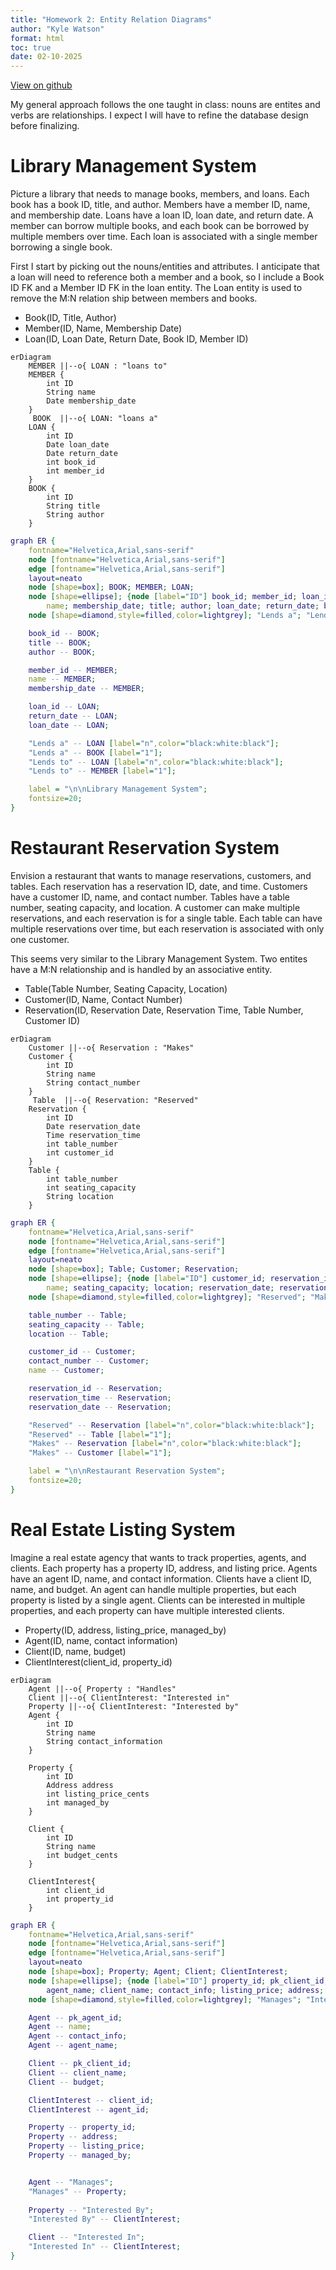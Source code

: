 ```yaml
---
title: "Homework 2: Entity Relation Diagrams"
author: "Kyle Watson"
format: html
toc: true
date: 02-10-2025
---
```


[View on github](https://github.com/watsonkh/test/)


My general approach follows the one taught in class: nouns are entites and verbs are relationships. I expect I will have to refine the database design before finalizing.

# Library Management System
Picture a library that needs to manage books, members, and loans. Each book has a book ID, title, and author. Members have a member ID, name, and membership date. Loans have a loan ID, loan date, and return date. A member can borrow multiple books, and each book can be borrowed by multiple members over time. Each loan is associated with a single member borrowing a single book.

First I start by picking out the nouns/entities and attributes. I anticipate that a loan will need to reference both a member and a book, so I include a Book ID FK and a Member ID FK in the loan entity. The Loan entity is used to remove the M:N relation ship between members and books.

 - Book(ID, Title, Author)
 - Member(ID, Name, Membership Date)
 - Loan(ID, Loan Date, Return Date, Book ID, Member ID)


```mermaid
erDiagram
    MEMBER ||--o{ LOAN : "loans to"
    MEMBER {
        int ID
        String name
        Date membership_date
    }
     BOOK  ||--o{ LOAN: "loans a"
    LOAN {
        int ID
        Date loan_date
        Date return_date
        int book_id
        int member_id
    }
    BOOK {
        int ID
        String title
        String author
    }
```

```dot
graph ER {
	fontname="Helvetica,Arial,sans-serif"
	node [fontname="Helvetica,Arial,sans-serif"]
	edge [fontname="Helvetica,Arial,sans-serif"]
	layout=neato
	node [shape=box]; BOOK; MEMBER; LOAN;
	node [shape=ellipse]; {node [label="ID"] book_id; member_id; loan_id;}
		name; membership_date; title; author; loan_date; return_date; book_id; member_id;
	node [shape=diamond,style=filled,color=lightgrey]; "Lends a"; "Lends to";

    book_id -- BOOK;
    title -- BOOK;
    author -- BOOK;

    member_id -- MEMBER;
    name -- MEMBER;
    membership_date -- MEMBER;

    loan_id -- LOAN;
    return_date -- LOAN;
    loan_date -- LOAN;

    "Lends a" -- LOAN [label="n",color="black:white:black"];
    "Lends a" -- BOOK [label="1"];
    "Lends to" -- LOAN [label="n",color="black:white:black"];
    "Lends to" -- MEMBER [label="1"];

	label = "\n\nLibrary Management System";
	fontsize=20;
}
```


# Restaurant Reservation System
Envision a restaurant that wants to manage reservations, customers, and tables. Each reservation has a reservation ID, date, and time. Customers have a customer ID, name, and contact number. Tables have a table number, seating capacity, and location. A customer can make multiple reservations, and each reservation is for a single table. Each table can have multiple reservations over time, but each reservation is associated with only one customer.

This seems very similar to the Library Management System. Two entites have a M:N relationship and is handled by an associative entity.

 - Table(Table Number, Seating Capacity, Location)
 - Customer(ID, Name, Contact Number)
 - Reservation(ID, Reservation Date, Reservation Time, Table Number, Customer ID)

```mermaid
erDiagram
    Customer ||--o{ Reservation : "Makes"
    Customer {
        int ID
        String name
        String contact_number
    }
     Table  ||--o{ Reservation: "Reserved"
    Reservation {
        int ID
        Date reservation_date
        Time reservation_time
        int table_number
        int customer_id
    }
    Table {
        int table_number
        int seating_capacity
        String location
    }
```

```dot
graph ER {
	fontname="Helvetica,Arial,sans-serif"
	node [fontname="Helvetica,Arial,sans-serif"]
	edge [fontname="Helvetica,Arial,sans-serif"]
	layout=neato
	node [shape=box]; Table; Customer; Reservation;
	node [shape=ellipse]; {node [label="ID"] customer_id; reservation_id;}
		name; seating_capacity; location; reservation_date; reservation_time; contact_number; table_number;
	node [shape=diamond,style=filled,color=lightgrey]; "Reserved"; "Makes";

    table_number -- Table;
    seating_capacity -- Table;
    location -- Table;

    customer_id -- Customer;
    contact_number -- Customer;
    name -- Customer;

    reservation_id -- Reservation;
    reservation_time -- Reservation;
    reservation_date -- Reservation;

    "Reserved" -- Reservation [label="n",color="black:white:black"];
    "Reserved" -- Table [label="1"];
    "Makes" -- Reservation [label="n",color="black:white:black"];
    "Makes" -- Customer [label="1"];

	label = "\n\nRestaurant Reservation System";
	fontsize=20;
}
```


# Real Estate Listing System
Imagine a real estate agency that wants to track properties, agents, and clients. Each property has a property ID, address, and listing price. Agents have an agent ID, name, and contact information. Clients have a client ID, name, and budget. An agent can handle multiple properties, but each property is listed by a single agent. Clients can be interested in multiple properties, and each property can have multiple interested clients.

 - Property(ID, address, listing_price, managed_by)
 - Agent(ID, name, contact information)
 - Client(ID, name, budget)
 - ClientInterest(client_id, property_id)

```mermaid
erDiagram
    Agent ||--o{ Property : "Handles"
    Client ||--o{ ClientInterest: "Interested in"
    Property ||--o{ ClientInterest: "Interested by"
    Agent {
        int ID
        String name
        String contact_information
    }

    Property {
        int ID
        Address address
        int listing_price_cents
        int managed_by
    }

    Client {
        int ID
        String name
        int budget_cents
    }

    ClientInterest{
        int client_id
        int property_id
    }

```

```dot
graph ER {
	fontname="Helvetica,Arial,sans-serif"
	node [fontname="Helvetica,Arial,sans-serif"]
	edge [fontname="Helvetica,Arial,sans-serif"]
	layout=neato
	node [shape=box]; Property; Agent; Client; ClientInterest;
	node [shape=ellipse]; {node [label="ID"] property_id; pk_client_id; pk_agent_id;}
		agent_name; client_name; contact_info; listing_price; address; budget; agent_id; client_id; managed_by;
	node [shape=diamond,style=filled,color=lightgrey]; "Manages"; "Interested In"; "Interested By";

    Agent -- pk_agent_id;
    Agent -- name;
    Agent -- contact_info;
    Agent -- agent_name;

    Client -- pk_client_id;
    Client -- client_name;
    Client -- budget;

    ClientInterest -- client_id;
    ClientInterest -- agent_id;

    Property -- property_id;
    Property -- address;
    Property -- listing_price;
    Property -- managed_by;


    Agent -- "Manages";
    "Manages" -- Property;
    
    Property -- "Interested By";
    "Interested By" -- ClientInterest;

    Client -- "Interested In";
    "Interested In" -- ClientInterest;
}
```